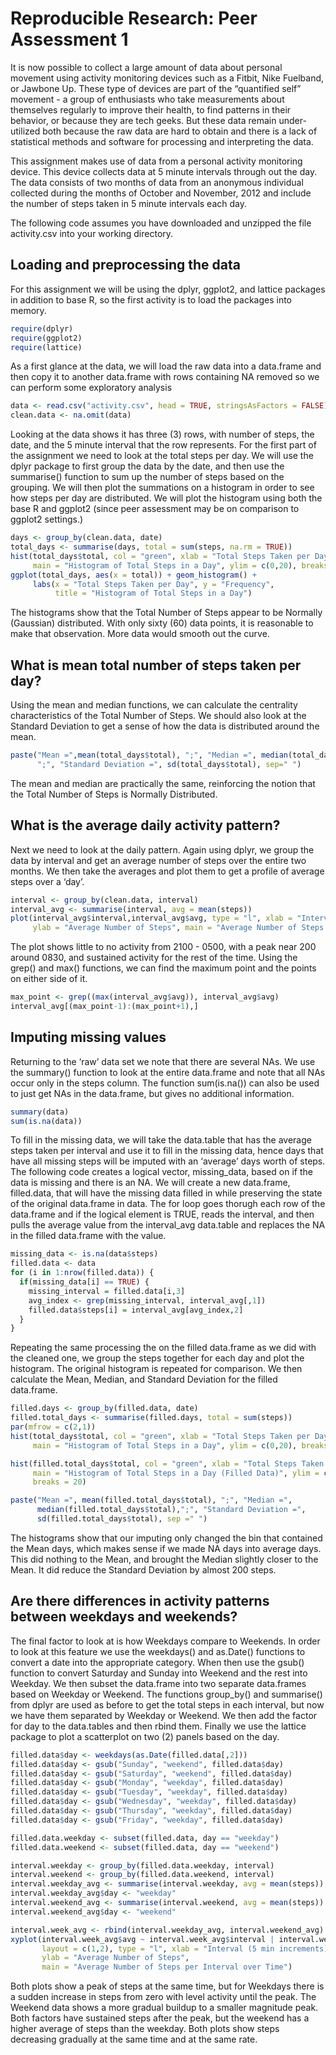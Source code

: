 # Reproducible Research: Peer Assessment 1
It is now possible to collect a large amount of data about personal movement
using activity monitoring devices such as a Fitbit, Nike Fuelband, or Jawbone
Up. These type of devices are part of the "quantified self" movement - a group
of enthusiasts who take measurements about themselves regularly to improve their
health, to find patterns in their behavior, or because they are tech geeks. But
these data remain under-utilized both because the raw data are hard to obtain
and there is a lack of statistical methods and software for processing and
interpreting the data.

This assignment makes use of data from a personal activity monitoring device.
This device collects data at 5 minute intervals through out the day. The data
consists of two months of data from an anonymous individual collected during
the months of October and November, 2012 and include the number of steps taken
in 5 minute intervals each day.  

The following code assumes you have downloaded and unzipped the file
activity.csv into your working directory.

## Loading and preprocessing the data
For this assignment we will be using the dplyr, ggplot2, and lattice packages
in addition to base R, so the first activity is to load the packages into
memory.
```r
require(dplyr)
require(ggplot2)
require(lattice)
```
As a first glance at the data, we will load the raw data into a data.frame and
then copy it to another data.frame with rows containing NA removed so we can
perform some exploratory analysis
```r
data <- read.csv("activity.csv", head = TRUE, stringsAsFactors = FALSE)
clean.data <- na.omit(data)
```
Looking at the data shows it has three (3) rows, with number of steps, the
date, and the 5 minute interval that the row represents.  For the first part
of the assignment we need to look at the total steps per day.  We will use the
dplyr package to first group the data by the date, and then use the summarise()
function to sum up the number of steps based on the grouping.  We will then
plot the summations on a histogram in order to see how steps per day are
distributed.  We will plot the histogram using both the base R and ggplot2
(since peer assessment may be on comparison to ggplot2 settings.)
```r
days <- group_by(clean.data, date)
total_days <- summarise(days, total = sum(steps, na.rm = TRUE))
hist(total_days$total, col = "green", xlab = "Total Steps Taken per Day",
     main = "Histogram of Total Steps in a Day", ylim = c(0,20), breaks = 20)
ggplot(total_days, aes(x = total)) + geom_histogram() + 
     labs(x = "Total Steps Taken per Day", y = "Frequency",
          title = "Histogram of Total Steps in a Day")
```
  
The histograms show that the Total Number of Steps appear to be Normally
(Gaussian) distributed.  With only sixty (60) data points, it is reasonable to
make that observation. More data would smooth out the curve.

## What is mean total number of steps taken per day?
Using the mean and median functions, we can calculate the centrality
characteristics of the Total Number of Steps.  We should also look at the
Standard Deviation to get a sense of how the data is distributed around the
mean.
```r
paste("Mean =",mean(total_days$total), ";", "Median =", median(total_days$total),
      ";", "Standard Deviation =", sd(total_days$total), sep=" ")
```
The mean and median are practically the same, reinforcing the notion that the
Total Number of Steps is Normally Distributed.

## What is the average daily activity pattern?
Next we need to look at the daily pattern.  Again using dplyr, we group the
data by interval and get an average number of steps over the entire two months.
We then take the averages and plot them to get a profile of average steps over
a 'day'. 
```r
interval <- group_by(clean.data, interval)
interval_avg <- summarise(interval, avg = mean(steps))
plot(interval_avg$interval,interval_avg$avg, type = "l", xlab = "Interval (5 min increments)",
     ylab = "Average Number of Steps", main = "Average Number of Steps per Interval over Time")
```

The plot shows little to no activity from 2100 - 0500, with a peak near 200
around 0830, and sustained activity for the rest of the time. Using the grep()
and max() functions, we can find the maximum point and the points on either
side of it.
```r
max_point <- grep((max(interval_avg$avg)), interval_avg$avg)
interval_avg[(max_point-1):(max_point+1),]
```

## Imputing missing values
Returning to the 'raw' data set we note that there are several NAs.  We use the
summary() function to look at the entire data.frame and note that all NAs occur
only in the steps column.  The function sum(is.na()) can also be used to just
get NAs in the data.frame, but gives no additional information.
```r
summary(data)
sum(is.na(data))
```
  
To fill in the missing data, we will take the data.table that has the average
steps taken per interval and use it to fill in the missing data, hence days
that have all missing steps will be imputed with an 'average' days worth of
steps.  The following code creates a logical vector, missing_data, based on if
the data is missing and there is an NA.  We will create a new data.frame,
filled.data, that will have the missing data filled in while preserving the
state of the original data.frame in data.  The for loop goes thorugh each row
of the data.frame and if the logical element is TRUE, reads the interval, and
then pulls the average value from the interval_avg data.table and replaces the
NA in the filled data.frame with the value. 
```r
missing_data <- is.na(data$steps)
filled.data <- data
for (i in 1:nrow(filled.data)) {
  if(missing_data[i] == TRUE) {
    missing_interval = filled.data[i,3]
    avg_index <- grep(missing_interval, interval_avg[,1])
    filled.data$steps[i] = interval_avg[avg_index,2]
  }
}
```

Repeating the same processing the on the filled data.frame as we did with the
cleaned one, we group the steps together for each day and plot the histogram. 
The original histogram is repeated for comparison.  We then calculate the Mean,
Median, and Standard Deviation for the filled data.frame.

```r
filled.days <- group_by(filled.data, date)
filled.total_days <- summarise(filled.days, total = sum(steps))
par(mfrow = c(2,1))
hist(total_days$total, col = "green", xlab = "Total Steps Taken per Day",
     main = "Histogram of Total Steps in a Day", ylim = c(0,20), breaks = 20)

hist(filled.total_days$total, col = "green", xlab = "Total Steps Taken per Day",
     main = "Histogram of Total Steps in a Day (Filled Data)", ylim = c(0,20),
     breaks = 20)

paste("Mean =", mean(filled.total_days$total), ";", "Median =", 
      median(filled.total_days$total),";", "Standard Deviation =", 
      sd(filled.total_days$total), sep =" ")
```

The histograms show that our imputing only changed the bin that contained the
Mean days, which makes sense if we made NA days into average days.  This did
nothing to the Mean, and brought the Median slightly closer to the Mean.  It
did reduce the Standard Deviation by almost 200 steps.

## Are there differences in activity patterns between weekdays and weekends?
The final factor to look at is how Weekdays compare to Weekends.  In order to
look at this feature we use the weekdays() and as.Date() functions to convert a
date into the appropriate category.  When then use the gsub() function to
convert Saturday and Sunday into Weekend and the rest into Weekday.  We then
subset the data.frame into two separate data.frames based on Weekday or
Weekend.  The functions group_by() and summarise() from dplyr are used as
before to get the total steps in each interval, but now we have them separated
by Weekday or Weekend.  We then add the factor for day to the data.tables and 
then rbind them.  Finally we use the lattice package to plot a scatterplot on
two (2) panels based on the day.

```r
filled.data$day <- weekdays(as.Date(filled.data[,2]))
filled.data$day <- gsub("Sunday", "weekend", filled.data$day)
filled.data$day <- gsub("Saturday", "weekend", filled.data$day)
filled.data$day <- gsub("Monday", "weekday", filled.data$day)
filled.data$day <- gsub("Tuesday", "weekday", filled.data$day)
filled.data$day <- gsub("Wednesday", "weekday", filled.data$day)
filled.data$day <- gsub("Thursday", "weekday", filled.data$day)
filled.data$day <- gsub("Friday", "weekday", filled.data$day)

filled.data.weekday <- subset(filled.data, day == "weekday")
filled.data.weekend <- subset(filled.data, day == "weekend")

interval.weekday <- group_by(filled.data.weekday, interval)
interval.weekend <- group_by(filled.data.weekend, interval)
interval.weekday_avg <- summarise(interval.weekday, avg = mean(steps))
interval.weekday_avg$day <- "weekday"
interval.weekend_avg <- summarise(interval.weekend, avg = mean(steps))
interval.weekend_avg$day <- "weekend"

interval.week_avg <- rbind(interval.weekday_avg, interval.weekend_avg)
xyplot(interval.week_avg$avg ~ interval.week_avg$interval | interval.week_avg$day,
       layout = c(1,2), type = "l", xlab = "Interval (5 min increments)",
       ylab = "Average Number of Steps",
       main = "Average Number of Steps per Interval over Time")
```
  
Both plots show a peak of steps at the same time, but for Weekdays there is a
sudden increase in steps from zero with level activity until the peak.  The
Weekend data shows a more gradual buildup to a smaller magnitude peak.  Both
factors have sustained steps after the peak, but the weekend has a higher
average of steps than the weekday.  Both plots show steps decreasing gradually
at the same time and at the same rate.